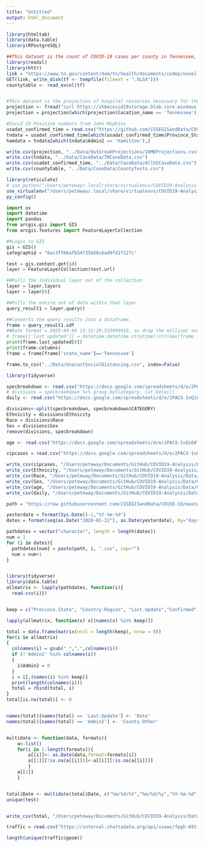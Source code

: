 ```yaml
---
title: "Untitled"
output: html_document
---
```


```r
library(htmltab)
library(data.table)
library(RPostgreSQL)

##This dataset is the count of COVID-19 cases per county in Tennessee, updated each day at 2PM
library(readxl)
library(httr)
link = "https://www.tn.gov/content/dam/tn/health/documents/cedep/novel-coronavirus/datasets/Public-Dataset-County-New.XLSX"
GET(link, write_disk(tf <- tempfile(fileext = ".XLSX")))
countytable <- read_excel(tf)


#This dataset is the projection of hospital resources necessary for the COVID-19 epidemic in the Tennessee area. 
projection <- fread("curl https://ihmecovid19storage.blob.core.windows.net/latest/ihme-covid19.zip | tar -xf- --to-stdout *Hospitalization_all_locs.csv")
projection = projection[which(projection$location_name == 'Tennessee'),]

#Covid 19 Positive numbers from John Hopkins
usadat_confirmed_time = read.csv("https://github.com/CSSEGISandData/COVID-19/raw/master/csse_covid_19_data/csse_covid_19_time_series/time_series_covid19_confirmed_US.csv")
tndata = usadat_confirmed_time[which(usadat_confirmed_time$Province_State == 'Tennessee'),]
hamdata = tndata[which(tndata$Admin2 == 'Hamilton'),]

write.csv(projection, "../Data/OutbreakProjections/IHMEProjections.csv")
write.csv(tndata, "../Data/CaseData/TNCaseData.csv")
write.csv(usadat_confirmed_time, "../Data/CaseData/AllUSCaseData.csv")
write.csv(countytable, "../Data/CaseData/CountyTests.csv")
```

```r
library(reticulate)
# use_python("/Users/peteway/.local/share/virtualenvs/COVID19-Analysis-LNCuW-Do/bin/python", required = TRUE)
use_virtualenv("/Users/peteway/.local/share/virtualenvs/COVID19-Analysis-LNCuW-Do", required = TRUE)
py_config()
```

```python
import os
import datetime 
import pandas 
from arcgis.gis import GIS
from arcgis.features import FeatureLayerCollection

##Login to GIS
gis = GIS()
safegraphid = "6ac3ff66afb54f35b66cbad9f41f127c"

test = gis.content.get(id)
layer = FeatureLayerCollection(test.url)

##Pulls the individual layer out of the collection
layer = layer.layers
layer = layer[0]

##Pulls the entire set of data within that layer
query_result1 = layer.query()

##Converts the query results into a dataframe. 
frame = query_result1.sdf
##Date format = 2020-04-06 15:32:29.533999919, so drop the millisec section.
# frame[['last_updated']] = datetime.datetime.strptime((str(max(frame.last_updated)).split(".")[0]), "%Y-%m-%d %H:%M:%S")
print(frame.last_updated[0])
print(frame.columns)
frame = frame[frame['state_name']=='Tennessee']

frame.to_csv("../Data/UnacastSocialDistancing.csv", index=False)

```



```r

library(tidyverse)

specbreakdown <- read.csv("https://docs.google.com/spreadsheets/d/e/2PACX-1vQi60Tqg5FruuwAsJBXYvKJe0badlLsnS0k7B36hARrIrI8FMZOEVfTgQFLVsudSmUs6WZv6RYsKB6I/pub?gid=1081269126&single=true&output=csv")
# divisions = specbreakdown %>% group_by(Category, Cat_Detail)
daily <- read.csv("https://docs.google.com/spreadsheets/d/e/2PACX-1vQi60Tqg5FruuwAsJBXYvKJe0badlLsnS0k7B36hARrIrI8FMZOEVfTgQFLVsudSmUs6WZv6RYsKB6I/pub?gid=1242898529&single=true&output=csv")

divisions<-split(specbreakdown, specbreakdown$CATEGORY)
Ethnicity = divisions$Ethnicity
Race = divisions$Race
Sex = divisions$Sex
remove(divisions, specbreakdown)

age <- read.csv("https://docs.google.com/spreadsheets/d/e/2PACX-1vQi60Tqg5FruuwAsJBXYvKJe0badlLsnS0k7B36hARrIrI8FMZOEVfTgQFLVsudSmUs6WZv6RYsKB6I/pub?gid=263818242&single=true&output=csv")

zipcases = read.csv("https://docs.google.com/spreadsheets/d/e/2PACX-1vQi60Tqg5FruuwAsJBXYvKJe0badlLsnS0k7B36hARrIrI8FMZOEVfTgQFLVsudSmUs6WZv6RYsKB6I/pub?gid=96499078&single=true&output=csv")

write_csv(zipcases, "/Users/peteway/Documents/GitHub/COVID19-Analysis/Data/CaseData/ZipData.csv")
write_csv(Ethnicity, "/Users/peteway/Documents/GitHub/COVID19-Analysis/Data/CaseData/EthData.csv")
write_csv(Race, "/Users/peteway/Documents/GitHub/COVID19-Analysis/Data/CaseData/RaceData.csv")
write_csv(Sex, "/Users/peteway/Documents/GitHub/COVID19-Analysis/Data/CaseData/SexData.csv")
write_csv(age, "/Users/peteway/Documents/GitHub/COVID19-Analysis/Data/CaseData/AgeData.csv")
write_csv(daily, "/Users/peteway/Documents/GitHub/COVID19-Analysis/Data/CaseData/DailyData.csv")
```

```r
path = "https://raw.githubusercontent.com/CSSEGISandData/COVID-19/master/csse_covid_19_data/csse_covid_19_daily_reports/"

yesterdate = format(Sys.Date()-1,"%Y-%m-%d")
dates = format(seq(as.Date("2020-01-22"), as.Date(yesterdate), by="days"), format="%m-%d-%Y")

pathdates = vector("character", length = length(dates))
num = 1
for (i in dates){
  pathdates[num] = paste(path, i, ".csv", sep="")
  num = num+1
}


library(tidyverse)
library(data.table)
allmatrix <- lapply(pathdates, function(i){
  read.csv(i)})


keep = c("Province.State", "Country.Region", "Last.Update","Confirmed","Deaths","Recovered", "Admin2")

lapply(allmatrix, function(x) x[(names(x) %in% keep)])

total = data.frame(matrix(ncol = length(keep), nrow = 0))
for(i in allmatrix)
{
  colnames(i) = gsub("_",".",colnames(i))
  if (!'Admin2' %in% colnames(i))
  {
    i$Admin2 = 0
  }
  i = i[,(names(i) %in% keep)]
  print(length(colnames(i)))
  total = rbind(total, i)
}
total[is.na(total)] <- 0


names(total)[names(total) == 'Last.Update'] <- 'Date'
names(total)[names(total) == 'Admin2'] <- 'County.Other'


multidate <- function(data, formats){
    a<-list()
    for(i in 1:length(formats)){
        a[[i]]<- as.Date(data,format=formats[i])
        a[[1]][!is.na(a[[i]])]<-a[[i]][!is.na(a[[i]])]
        }
    a[[1]]
    }


total$Date <- multidate(total$Date, c("%m/%d/%Y","%m/%d/%y","%Y-%m-%d"))
unique(test)


write_csv(total, "/Users/peteway/Documents/GitHub/COVID19-Analysis/Data/GlobalData.csv")
```




```r
traffic = read.csv("https://internal.chattadata.org/api/views/fpgh-69ti/rows.csv?accessType=DOWNLOAD")

length(unique(traffic$geom))
```